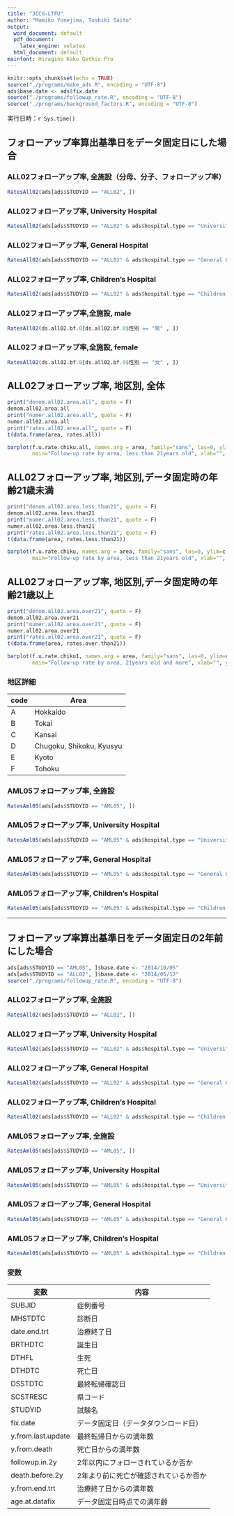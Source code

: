 ```yaml
---
title: "JCCG-LTFU"
author: "Mamiko Yonejima, Toshiki Saito"
output:
  word_document: default
  pdf_document:
    latex_engine: xelatex
  html_document: default
mainfont: Hiragino Kaku Gothic Pro
---
```


```r
knitr::opts_chunk$set(echo = TRUE)
source("./programs/make_ads.R", encoding = "UTF-8")
ads$base.date <- ads$fix.date
source("./programs/followup_rate.R", encoding = "UTF-8")
source("./programs/background_factors.R", encoding = "UTF-8")
```

実行日時：`r Sys.time()`

## フォローアップ率算出基準日をデータ固定日にした場合

### ALL02フォローアップ率, 全施設（分母、分子、フォローアップ率）
```r
RatesAll02(ads[ads$STUDYID == "ALL02", ])
```
### ALL02フォローアップ率, University Hospital
```r
RatesAll02(ads[ads$STUDYID == "ALL02" & ads$hospital.type == "University Hospital", ])
```
### ALL02フォローアップ率, General Hospital
```r
RatesAll02(ads[ads$STUDYID == "ALL02" & ads$hospital.type == "General Hospital", ])
```
### ALL02フォローアップ率, Children's Hospital
```r
RatesAll02(ads[ads$STUDYID == "ALL02" & ads$hospital.type == "Children's Hospital", ])
```
### ALL02フォローアップ率,全施設, male
```r
RatesAll02(ds.all02.bf.0[ds.all02.bf.0$性別 == "男" , ])
```
### ALL02フォローアップ率,全施設, female
```r
RatesAll02(ds.all02.bf.0[ds.all02.bf.0$性別 == "女" , ])
```
## ALL02フォローアップ率, 地区別, 全体
```r
print("denom.all02.area.all", quote = F)
denom.all02.area.all
print("numer.all02.area.all", quote = F)
numer.all02.area.all
print("rates.all02.area.all", quote = F)
t(data.frame(area, rates.all))

```

```r
barplot(f.u.rate.chiku.all, names.arg = area, family="sans", las=0, ylim=c(0:1),
        main="Follow-up rate by area, less than 21years old", xlab="", ylab="Follow up rate", cex.names=0.7)
```

## ALL02フォローアップ率, 地区別,データ固定時の年齢21歳未満
```r
print("denom.all02.area.less.than21", quote = F)
denom.all02.area.less.than21
print("numer.all02.area.less.than21", quote = F)
numer.all02.area.less.than21
print("rates.all02.area.less.than21", quote = F)
t(data.frame(area, rates.less.than21))

```

```r
barplot(f.u.rate.chiku, names.arg = area, family="sans", las=0, ylim=c(0:1),
        main="Follow-up rate by area, less than 21years old", xlab="", ylab="Follow up rate", cex.names=0.7)
```

## ALL02フォローアップ率, 地区別,データ固定時の年齢21歳以上
```r
print("denom.all02.area.over21", quote = F)
denom.all02.area.over21
print("numer.all02.area.over21", quote = F)
numer.all02.area.over21
print("rates.all02.area.over21", quote = F)
t(data.frame(area, rates.over.than21))
```

```r
barplot(f.u.rate.chiku1, names.arg = area, family="sans", las=0, ylim=c(0:1),
        main="Follow-up rate by area, 21years old and more", xlab="", ylab="Follow up rate", cex.names=0.7)
```

### 地区詳細
| code | Area                     |
|------|--------------------------|
| A    | Hokkaido                 |
| B    | Tokai                    |
| C    | Kansai                   |
| D    | Chugoku, Shikoku, Kyusyu |
| E    | Kyoto                    |
| F    | Tohoku                   |

### AML05フォローアップ率, 全施設
```r
RatesAml05(ads[ads$STUDYID == "AML05", ])
```
### AML05フォローアップ率, University Hospital
```r
RatesAml05(ads[ads$STUDYID == "AML05" & ads$hospital.type == "University Hospital", ])
```
### AML05フォローアップ率, General Hospital
```r
RatesAml05(ads[ads$STUDYID == "AML05" & ads$hospital.type == "General Hospital", ])
```
### AML05フォローアップ率, Children's Hospital
```r
RatesAml05(ads[ads$STUDYID == "AML05" & ads$hospital.type == "Children's Hospital", ])
```
---
## フォローアップ率算出基準日をデータ固定日の2年前にした場合
```r
ads[ads$STUDYID == "AML05", ]$base.date <- "2014/10/05"
ads[ads$STUDYID == "ALL02", ]$base.date <- "2014/05/12"
source("./programs/followup_rate.R", encoding = "UTF-8")
```
### ALL02フォローアップ率, 全施設
```r
RatesAll02(ads[ads$STUDYID == "ALL02", ])
```
### ALL02フォローアップ率, University Hospital
```r
RatesAll02(ads[ads$STUDYID == "ALL02" & ads$hospital.type == "University Hospital", ])
```
### ALL02フォローアップ率, General Hospital
```r
RatesAll02(ads[ads$STUDYID == "ALL02" & ads$hospital.type == "General Hospital", ])
```
### ALL02フォローアップ率, Children's Hospital
```r
RatesAll02(ads[ads$STUDYID == "ALL02" & ads$hospital.type == "Children's Hospital", ])
```

### AML05フォローアップ率, 全施設
```r
RatesAml05(ads[ads$STUDYID == "AML05", ])
```
### AML05フォローアップ率, University Hospital
```r
RatesAml05(ads[ads$STUDYID == "AML05" & ads$hospital.type == "University Hospital", ])
```
### AML05フォローアップ率, General Hospital
```r
RatesAml05(ads[ads$STUDYID == "AML05" & ads$hospital.type == "General Hospital", ])
```
### AML05フォローアップ率, Children's Hospital
```r
RatesAml05(ads[ads$STUDYID == "AML05" & ads$hospital.type == "Children's Hospital", ])
```
### 変数
|変数|内容|
|----|----|
|SUBJID|症例番号|
|MHSTDTC|診断日|
|date.end.trt|治療終了日|
|BRTHDTC|誕生日|
|DTHFL|生死|
|DTHDTC|死亡日|
|DSSTDTC|最終転帰確認日|
|SCSTRESC|県コード|
|STUDYID|試験名|
|fix.date|データ固定日（データダウンロード日）|
|y.from.last.update|最終転帰日からの満年数|
|y.from.death|死亡日からの満年数|
|followup.in.2y|2年以内にフォローされているか否か|
|death.before.2y|2年より前に死亡が確認されているか否か|
|y.from.end.trt|治療終了日からの満年数|
|age.at.datafix|データ固定日時点での満年齢|
